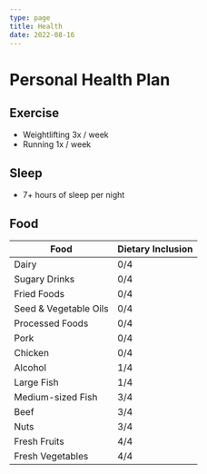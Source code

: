 ```yaml
---
type: page
title: Health
date: 2022-08-16
---
```


# Personal Health Plan

## Exercise

- Weightlifting 3x / week
- Running 1x / week

## Sleep

- 7+ hours of sleep per night

## Food

| Food     | Dietary Inclusion        |
| ----------- | ----------- |
| Dairy | 0/4 |
| Sugary Drinks | 0/4 |
| Fried Foods | 0/4 |
| Seed & Vegetable Oils | 0/4 |
| Processed Foods | 0/4 |
| Pork | 0/4 |
| Chicken | 0/4 |
| Alcohol | 1/4 |
| Large Fish | 1/4 |
| Medium-sized Fish | 3/4 |
| Beef | 3/4 |
| Nuts | 3/4 |
| Fresh Fruits | 4/4 |
| Fresh Vegetables | 4/4 |

